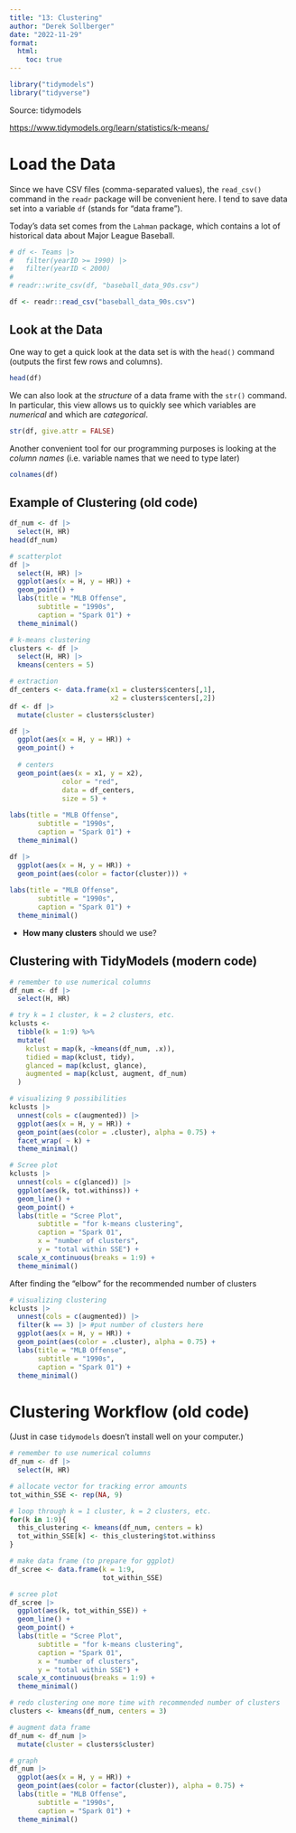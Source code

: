 ```yaml
---
title: "13: Clustering"
author: "Derek Sollberger"
date: "2022-11-29"
format: 
  html:
    toc: true
---
```


```r
library("tidymodels")
library("tidyverse")
```

Source:  tidymodels

[https://www.tidymodels.org/learn/statistics/k-means/](https://www.tidymodels.org/learn/statistics/k-means/)

# Load the Data

Since we have CSV files (comma-separated values), the `read_csv()` command in the  `readr` package will be convenient here.  I tend to save data set into a variable `df` (stands for "data frame").

Today's data set comes from the `Lahman` package, which contains a lot of historical data about Major League Baseball.

```r

# df <- Teams |>
#   filter(yearID >= 1990) |>
#   filter(yearID < 2000)
# 
# readr::write_csv(df, "baseball_data_90s.csv")

df <- readr::read_csv("baseball_data_90s.csv")
```

## Look at the Data

One way to get a quick look at the data set is with the `head()` command (outputs the first few rows and columns).

```r
head(df)
```

We can also look at the *structure* of a data frame with the `str()` command.  In particular, this view allows us to quickly see which variables are *numerical* and which are *categorical*.

```r
str(df, give.attr = FALSE)
```

Another convenient tool for our programming purposes is looking at the *column names* (i.e. variable names that we need to type later)

```r
colnames(df)
```

## Example of Clustering (old code)

```r
df_num <- df |>
  select(H, HR)
head(df_num)
```

```r
# scatterplot
df |>
  select(H, HR) |>
  ggplot(aes(x = H, y = HR)) +
  geom_point() +
  labs(title = "MLB Offense",
       subtitle = "1990s",
       caption = "Spark 01") +
  theme_minimal()
```

```r
# k-means clustering
clusters <- df |>
  select(H, HR) |>
  kmeans(centers = 5)
```

```r
# extraction
df_centers <- data.frame(x1 = clusters$centers[,1],
                         x2 = clusters$centers[,2])
df <- df |>
  mutate(cluster = clusters$cluster)
```

```r
df |>
  ggplot(aes(x = H, y = HR)) +
  geom_point() +
  
  # centers
  geom_point(aes(x = x1, y = x2),
             color = "red",
             data = df_centers,
             size = 5) +
  
labs(title = "MLB Offense",
       subtitle = "1990s",
       caption = "Spark 01") +
  theme_minimal()
```

```r
df |>
  ggplot(aes(x = H, y = HR)) +
  geom_point(aes(color = factor(cluster))) +
  
labs(title = "MLB Offense",
       subtitle = "1990s",
       caption = "Spark 01") +
  theme_minimal()
```


* **How many clusters** should we use?

## Clustering with TidyModels (modern code)

```r
# remember to use numerical columns
df_num <- df |>
  select(H, HR)

# try k = 1 cluster, k = 2 clusters, etc.
kclusts <- 
  tibble(k = 1:9) %>%
  mutate(
    kclust = map(k, ~kmeans(df_num, .x)),
    tidied = map(kclust, tidy),
    glanced = map(kclust, glance),
    augmented = map(kclust, augment, df_num)
  )
```

```r
# visualizing 9 possibilities
kclusts |>
  unnest(cols = c(augmented)) |>
  ggplot(aes(x = H, y = HR)) +
  geom_point(aes(color = .cluster), alpha = 0.75) +
  facet_wrap( ~ k) +
  theme_minimal()
```

```r
# Scree plot
kclusts |>
  unnest(cols = c(glanced)) |>
  ggplot(aes(k, tot.withinss)) +
  geom_line() +
  geom_point() +
  labs(title = "Scree Plot",
       subtitle = "for k-means clustering",
       caption = "Spark 01",
       x = "number of clusters",
       y = "total within SSE") +
  scale_x_continuous(breaks = 1:9) +
  theme_minimal()
```

After finding the "elbow" for the recommended number of clusters

```r
# visualizing clustering
kclusts |>
  unnest(cols = c(augmented)) |>
  filter(k == 3) |> #put number of clusters here
  ggplot(aes(x = H, y = HR)) +
  geom_point(aes(color = .cluster), alpha = 0.75) +
  labs(title = "MLB Offense",
       subtitle = "1990s",
       caption = "Spark 01") +
  theme_minimal()
```

# Clustering Workflow (old code)

(Just in case `tidymodels` doesn't install well on your computer.)

```r
# remember to use numerical columns
df_num <- df |>
  select(H, HR)

# allocate vector for tracking error amounts
tot_within_SSE <- rep(NA, 9)

# loop through k = 1 cluster, k = 2 clusters, etc.
for(k in 1:9){
  this_clustering <- kmeans(df_num, centers = k)
  tot_within_SSE[k] <- this_clustering$tot.withinss
}
```

```r
# make data frame (to prepare for ggplot)
df_scree <- data.frame(k = 1:9,
                       tot_within_SSE)

# scree plot
df_scree |>
  ggplot(aes(k, tot_within_SSE)) +
  geom_line() +
  geom_point() +
  labs(title = "Scree Plot",
       subtitle = "for k-means clustering",
       caption = "Spark 01",
       x = "number of clusters",
       y = "total within SSE") +
  scale_x_continuous(breaks = 1:9) +
  theme_minimal()
```

```r
# redo clustering one more time with recommended number of clusters
clusters <- kmeans(df_num, centers = 3)

# augment data frame
df_num <- df_num |>
  mutate(cluster = clusters$cluster)

# graph
df_num |>
  ggplot(aes(x = H, y = HR)) +
  geom_point(aes(color = factor(cluster)), alpha = 0.75) +
  labs(title = "MLB Offense",
       subtitle = "1990s",
       caption = "Spark 01") +
  theme_minimal()
```

